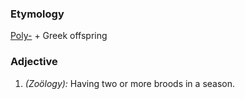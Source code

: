 ===Etymology===
[[Poly-]] + Greek offspring
===Adjective===
#''(Zoölogy):'' Having two or more broods in a season.
